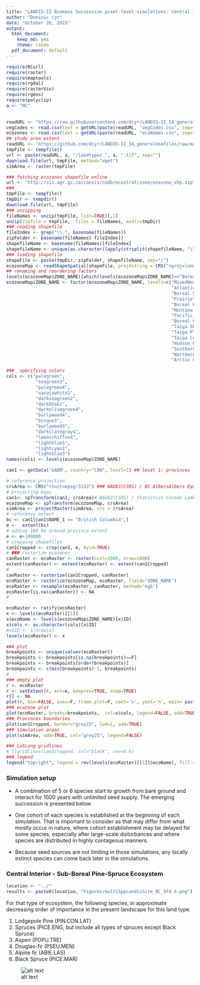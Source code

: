 ```yaml
---
title: "LANDIS-II Biomass Succession pixel-level simulations: Central Interior - Sub-Boreal Pine-Spruce (preliminary results)"
author: "Dominic cyr"
date: "October 26, 2015"
output:
  html_document:
    keep_md: yes
    theme: cosmo
  pdf_document: default
---
```


```r
require(RCurl)
require(raster)
require(maptools)
require(rgdal)
require(rasterVis)
require(rgeos)
require(polyclip)
a <- "MC"
    

```



```r
readURL <- "https://raw.githubusercontent.com/dcyr/LANDIS-II_IA_generalUseFiles/master/"
vegCodes <- read.csv(text = getURL(paste(readURL, "vegCodes.csv", sep="/")))
ecozones <- read.csv(text = getURL(paste(readURL, "ecoNames.csv", sep="/")))
## study area extent
readURL <- "https://github.com/dcyr/LANDIS-II_IA_generalUseFiles/raw/master/LandisInputs/"
tmpFile <- tempfile()
url <- paste(readURL, a, "/landtypes_", a, ".tif", sep="")
download.file(url, tmpFile, method="wget")
simArea <- raster(tmpFile)
```


```r
### fetching ecozones shapefile online
url <- "http://sis.agr.gc.ca/cansis/nsdb/ecostrat/zone/ecozone_shp.zip"
###
tmpFile <- tempfile()
tmpDir <- tempdir()
download.file(url, tmpFile)
### unzipping
fileNames <- unzip(tmpFile, list=TRUE)[,1]
unzip(zipfile = tmpFile,  files = fileNames, exdir=tmpDir)
### reading shapefile 
fileIndex <- grep("\\.", basename(fileNames))
zipFolder <- basename(fileNames[-fileIndex])
shapefileName <- basename(fileNames)[fileIndex]
shapefileName <- unique(as.character(lapply(strsplit(shapefileName, "\\."), function(x) x[[1]])))
### loading shapefile
shapeFile <- paste(tmpDir, zipFolder, shapefileName, sep="/")
ecozoneMap <- readShapeSpatial(shapeFile, proj4string = CRS("+proj=longlat +datum=WGS84"))
## renaming and reordering factors
levels(ecozoneMap$ZONE_NAME)[which(levels(ecozoneMap$ZONE_NAME)=="Boreal PLain")] <- "Boreal Plain"
ecozoneMap$ZONE_NAME <- factor(ecozoneMap$ZONE_NAME, levels=c("MixedWood Plain",
                                                              "Atlantic Maritime",
                                                              "Boreal Shield",
                                                              "Prairie",
                                                              "Boreal Plain",
                                                              "Montane Cordillera",
                                                              "Pacific Maritime",
                                                              "Boreal Cordillera",
                                                              "Taiga Shield",
                                                              "Taiga Plain",
                                                              "Taiga Cordillera",
                                                              "Hudson Plain",
                                                              "Southern Arctic",
                                                              "Northern Arctic",
                                                              "Arctic Cordillera"))

###  specifying colors
cols <- c("palegreen",
           "seagreen3",
           "palegreen4",
           "navajowhite1",
           "darkseagreen2",
           "darkkhaki",
           "darkolivegreen4",
           "burlywood4",
           "bisque3",
           "burlywood3",
           "darkslategray4",
           "lemonchiffon4",
           "lightblue1",
           "lightcyan1",
           "lightblue3")
names(cols) <- levels(ecozoneMap$ZONE_NAME)
```


```r
can1 <- getData('GADM', country="CAN", level=1) ## level 1: provinces 
```

```r
# reference projection
crsArea <- CRS("+init=epsg:3153") ### NAD83(CSRS) / BC AlbersAlbers Equal Area
# projecting maps
can1<- spTransform(can1, crsArea)# NAD83(CSRS) / Statistics Canada Lambert
ecozoneMap <- spTransform(ecozoneMap, crsArea)
simArea <- projectRaster(simArea, crs = crsArea)
# reference extent
bc <- can1[can1$NAME_1 == "British Columbia",]
e <-  extent(bc)
# adding 100 km around province extent
e <- e+100000
# cropping shapefiles
can1Cropped <- crop(can1, e, byid=TRUE)
# ### rasterize ecozones
canRaster <- ecoRaster <- raster(ncol=1000, nrow=1000)
extent(canRaster) <- extent(ecoRaster) <- extent(can1Cropped)
#
canRaster <- rasterize(can1Cropped, canRaster)
ecoRaster <- rasterize(ecozoneMap, ecoRaster, field="ZONE_NAME")
ecoRaster <- resample(ecoRaster, canRaster, method='ngb')
ecoRaster[is.na(canRaster)] <- NA
#

ecoRaster <- ratify(ecoRaster)
x <- levels(ecoRaster)[[1]]
x$ecoName <- levels(ecozoneMap$ZONE_NAME)[x$ID]
x$cols <- as.character(cols)[x$ID] 
#x$ID <- 1:nrow(x)
levels(ecoRaster) <- x
```

```r
### plot 
breakpoints <- unique(values(ecoRaster))
breakpoints <- breakpoints[is.na(breakpoints)==F]
breakpoints <- breakpoints[order(breakpoints)]
breakpoints <- c(min(breakpoints)-1, breakpoints)
#
### empty plot
r <- ecoRaster
r <- setExtent(r, ext=e, keepres=TRUE, snap=TRUE)
r[] <- NA
plot(r, box=FALSE, axes=F, frame.plot=F, xaxt='n', yaxt='n', main= paste0("Simulated quadrat - ", ecozones[which(ecozones$code == a), "name"]))
### ecozone plot
plot(ecoRaster, breaks=breakpoints,  col=x$cols, legend=FALSE, add=TRUE)
### Provinces boundaries
plot(can1Cropped, border="grey25", lwd=1, add=TRUE)
### simulation areas
plot(simArea, add=TRUE, col="grey25", legend=FALSE)

### LatLong gridlines
# llgridlines(can1Cropped, col="black", cex=0.6)
### legend
legend("topright", legend = rev(levels(ecoRaster)[[1]]$ecoName), fill = rev(x$col), cex=0.7, bty="n", title = "Ecozones")
```


### Simulation setup

* A combination of 5 or 6 species start to growth from bare ground and interact for 1000 years with unlimited seed supply. The emerging succession is presented below.

* One cohort of each species is established at the beginning of each simulation. That is important to consider as that may differ from what mostly occur in nature, where cohort establishment may be delayed for some species, especially after large-scale disturbances and where species are distributed in highly contageous manners.

* Because seed sources are not limiting in those simulations, any locally extinct species can come back later in the simulations.



### Central Interior - Sub-Boreal Pine-Spruce Ecosystem
```r
location <- "../"
results <- paste0(location, "Figures/multiSppLandisSite_MC_974_4.png")
```

For that type of ecosystem, the following species, in approximate decreasing order of importance in the present landscape for this land type.

1. Lodgepole Pine (PIN.CON.LAT)
2. Spruces (PICE.ENG, but include all types of spruces except Black Spruce)
3. Aspen (POPU.TRE)
4. Douglas-fir (PSEU.MEN)
5. Alpine fir (ABIE.LAS)
6. Black Spruce (PICE.MAR)

![alt text](`r results`)

